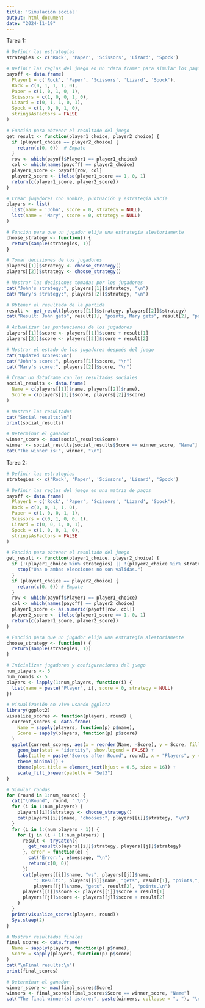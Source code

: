 ```yaml
---
title: 'Simulación social'
output: html_document
date: "2024-11-19"
---
```


Tarea 1: 

```r
# Definir las estrategias
strategies <- c('Rock', 'Paper', 'Scissors', 'Lizard', 'Spock')

# Definir las reglas del juego en un "data frame" para simular los pagos
payoff <- data.frame(
  Player1 = c('Rock', 'Paper', 'Scissors', 'Lizard', 'Spock'),
  Rock = c(0, 1, 1, 1, 0),
  Paper = c(1, 0, 1, 0, 1),
  Scissors = c(1, 0, 0, 1, 0),
  Lizard = c(0, 1, 1, 0, 1),
  Spock = c(1, 0, 0, 1, 0),
  stringsAsFactors = FALSE
)

# Función para obtener el resultado del juego
get_result <- function(player1_choice, player2_choice) {
  if (player1_choice == player2_choice) {
    return(c(0, 0))  # Empate
  }
  row <- which(payoff$Player1 == player1_choice)
  col <- which(names(payoff) == player2_choice)
  player1_score <- payoff[row, col]
  player2_score <- ifelse(player1_score == 1, 0, 1)
  return(c(player1_score, player2_score))
}

# Crear jugadores con nombre, puntuación y estrategia vacía
players <- list(
  list(name = 'John', score = 0, strategy = NULL),
  list(name = 'Mary', score = 0, strategy = NULL)
)

# Función para que un jugador elija una estrategia aleatoriamente
choose_strategy <- function() {
  return(sample(strategies, 1))
}

# Tomar decisiones de los jugadores
players[[1]]$strategy <- choose_strategy()
players[[2]]$strategy <- choose_strategy()

# Mostrar las decisiones tomadas por los jugadores
cat("John's strategy:", players[[1]]$strategy, "\n")
cat("Mary's strategy:", players[[2]]$strategy, "\n")

# Obtener el resultado de la partida
result <- get_result(players[[1]]$strategy, players[[2]]$strategy)
cat("Result: John gets", result[1], "points, Mary gets", result[2], "points.\n")

# Actualizar las puntuaciones de los jugadores
players[[1]]$score <- players[[1]]$score + result[1]
players[[2]]$score <- players[[2]]$score + result[2]

# Mostrar el estado de los jugadores después del juego
cat("Updated scores:\n")
cat("John's score:", players[[1]]$score, "\n")
cat("Mary's score:", players[[2]]$score, "\n")

# Crear un dataframe con los resultados sociales
social_results <- data.frame(
  Name = c(players[[1]]$name, players[[2]]$name),
  Score = c(players[[1]]$score, players[[2]]$score)
)

# Mostrar los resultados
cat("Social results:\n")
print(social_results)

# Determinar el ganador
winner_score <- max(social_results$Score)
winner <- social_results[social_results$Score == winner_score, "Name"]
cat("The winner is:", winner, "\n")

```


Tarea 2: 


```r
# Definir las estrategias
strategies <- c('Rock', 'Paper', 'Scissors', 'Lizard', 'Spock')

# Definir las reglas del juego en una matriz de pagos
payoff <- data.frame(
  Player1 = c('Rock', 'Paper', 'Scissors', 'Lizard', 'Spock'),
  Rock = c(0, 0, 1, 1, 0),       
  Paper = c(1, 0, 0, 1, 1),
  Scissors = c(0, 1, 0, 0, 1),
  Lizard = c(0, 0, 1, 0, 1),
  Spock = c(1, 0, 0, 1, 0),
  stringsAsFactors = FALSE
)

# Función para obtener el resultado del juego
get_result <- function(player1_choice, player2_choice) {
  if (!(player1_choice %in% strategies) || !(player2_choice %in% strategies)) {
    stop("Una o ambas elecciones no son válidas.")
  }
  if (player1_choice == player2_choice) {
    return(c(0, 0)) # Empate
  }
  row <- which(payoff$Player1 == player1_choice)
  col <- which(names(payoff) == player2_choice)
  player1_score <- as.numeric(payoff[row, col])
  player2_score <- ifelse(player1_score == 1, 0, 1)
  return(c(player1_score, player2_score))
}

# Función para que un jugador elija una estrategia aleatoriamente
choose_strategy <- function() {
  return(sample(strategies, 1))
}

# Inicializar jugadores y configuraciones del juego
num_players <- 5
num_rounds <- 5
players <- lapply(1:num_players, function(i) {
  list(name = paste("Player", i), score = 0, strategy = NULL)
})

# Visualización en vivo usando ggplot2
library(ggplot2)
visualize_scores <- function(players, round) {
  current_scores <- data.frame(
    Name = sapply(players, function(p) p$name),
    Score = sapply(players, function(p) p$score)
  )
  ggplot(current_scores, aes(x = reorder(Name, -Score), y = Score, fill = Name)) +
    geom_bar(stat = "identity", show.legend = FALSE) +
    labs(title = paste("Scores after Round", round), x = "Players", y = "Score") +
    theme_minimal() +
    theme(plot.title = element_text(hjust = 0.5, size = 16)) +
    scale_fill_brewer(palette = "Set3")
}

# Simular rondas
for (round in 1:num_rounds) {
  cat("\nRound", round, ":\n")
  for (i in 1:num_players) {
    players[[i]]$strategy <- choose_strategy()
    cat(players[[i]]$name, "chooses:", players[[i]]$strategy, "\n")
  }
  for (i in 1:(num_players - 1)) {
    for (j in (i + 1):num_players) {
      result <- tryCatch({
        get_result(players[[i]]$strategy, players[[j]]$strategy)
      }, error = function(e) {
        cat("Error:", e$message, "\n")
        return(c(0, 0))
      })
      cat(players[[i]]$name, "vs", players[[j]]$name, 
          ": Result:", players[[i]]$name, "gets", result[1], "points,",
          players[[j]]$name, "gets", result[2], "points.\n")
      players[[i]]$score <- players[[i]]$score + result[1]
      players[[j]]$score <- players[[j]]$score + result[2]
    }
  }
  print(visualize_scores(players, round))
  Sys.sleep(2)
}

# Mostrar resultados finales
final_scores <- data.frame(
  Name = sapply(players, function(p) p$name),
  Score = sapply(players, function(p) p$score)
)
cat("\nFinal results:\n")
print(final_scores)

# Determinar el ganador
winner_score <- max(final_scores$Score)
winners <- final_scores[final_scores$Score == winner_score, "Name"]
cat("The final winner(s) is/are:", paste(winners, collapse = ", "), "\n")

```




